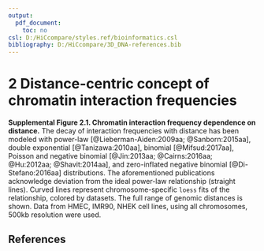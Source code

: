 ---
output:
  pdf_document:
    toc: no
csl: D:/HiCcompare/styles.ref/bioinformatics.csl
bibliography: D:/HiCcompare/3D_DNA-references.bib
---

\pagenumbering{gobble}

# 2 Distance-centric concept of chromatin interaction frequencies

**Supplemental Figure 2.1. Chromatin interaction frequency dependence on distance.** The decay of interaction frequencies with distance has been modeled with power-law [@Lieberman-Aiden:2009aa; @Sanborn:2015aa], double exponential [@Tanizawa:2010aa], binomial [@Mifsud:2017aa], Poisson and negative binomial [@Jin:2013aa; @Cairns:2016aa; @Hu:2012aa; @Shavit:2014aa], and zero-inflated negative binomial [@Di-Stefano:2016aa] distributions. The aforementioned publications acknowledge deviation from the ideal power-law relationship (straight lines). Curved lines represent chromosome-specific `loess` fits of the relationship, colored by datasets. The full range of genomic distances is shown. Data from HMEC, IMR90, NHEK cell lines, using all chromosomes, 500kb resolution were used.

\begin{center}
\includegraphics[height=250px]{../figures/fig1B.png}
\end{center}

## References